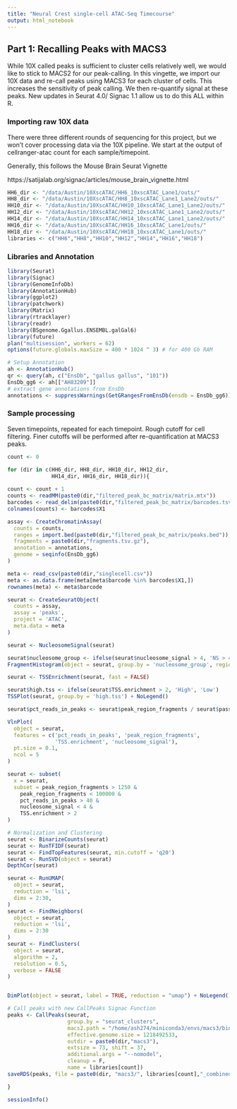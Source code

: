 ```yaml
---
title: "Neural Crest single-cell ATAC-Seq Timecourse"
output: html_notebook
---
```

## Part 1: Recalling Peaks with MACS3
While 10X called peaks is sufficient to cluster cells relatively well, we would like to stick to MACS2 for our peak-calling. In this vingette, we import our 10X data and re-call peaks using MACS3 for each cluster of cells. This increases the sensitivity of peak calling. We then re-quantify signal at these peaks. New updates in Seurat 4.0/ Signac 1.1 allow us to do this ALL within R.


### Importing raw 10X data
There were three different rounds of sequencing for this project, but we won't cover processing data via the 10X pipeline. We start at the output of cellranger-atac count for each sample/timepoint.

Generally, this follows the Mouse Brain Seurat Vignette

https://satijalab.org/signac/articles/mouse_brain_vignette.html

```r
HH6_dir <- "/data/Austin/10XscATAC/HH6_10xscATAC_Lane1/outs/"
HH8_dir <- "/data/Austin/10XscATAC/HH8_10xscATAC_Lane1_Lane2/outs/"
HH10_dir <- "/data/Austin/10XscATAC/HH10_10xscATAC_Lane1_Lane2/outs/"
HH12_dir <- "/data/Austin/10XscATAC/HH12_10xscATAC_Lane1_Lane2/outs/"
HH14_dir <- "/data/Austin/10XscATAC/HH14_10xscATAC_Lane1_Lane2/outs/"
HH16_dir <- "/data/Austin/10XscATAC/HH16_10xscATAC_Lane1/outs/"
HH18_dir <- "/data/Austin/10XscATAC/HH18_10xscATAC_Lane1/outs/"
libraries <- c("HH6","HH8","HH10","HH12","HH14","HH16","HH18")
```

### Libraries and Annotation
```r
library(Seurat)
library(Signac)
library(GenomeInfoDb)
library(AnnotationHub)
library(ggplot2)
library(patchwork)
library(Matrix)
library(rtracklayer)
library(readr)
library(BSgenome.Ggallus.ENSEMBL.galGal6)
library(future)
plan("multisession", workers = 62)
options(future.globals.maxSize = 400 * 1024 ^ 3) # for 400 Gb RAM

# Setup Annotation
ah <- AnnotationHub()
qr <- query(ah, c("EnsDb", "gallus gallus", "101"))
EnsDb_gg6 <- ah[["AH83209"]]
# extract gene annotations from EnsDb
annotations <- suppressWarnings(GetGRangesFromEnsDb(ensdb = EnsDb_gg6))
```

### Sample processing
Seven timepoints, repeated for each timepoint.
Rough cutoff for cell filtering. Finer cutoffs will be performed after re-quantification at MACS3 peaks.
```r
count <- 0

for (dir in c(HH6_dir, HH8_dir, HH10_dir, HH12_dir,
              HH14_dir, HH16_dir, HH18_dir)){
  
count <- count + 1  
counts <- readMM(paste0(dir,"filtered_peak_bc_matrix/matrix.mtx"))
barcodes <- read_delim(paste0(dir,"filtered_peak_bc_matrix/barcodes.tsv"), delim = "\t", col_names = F)
colnames(counts) <- barcodes$X1

assay <- CreateChromatinAssay(
  counts = counts,
  ranges = import.bed(paste0(dir,"filtered_peak_bc_matrix/peaks.bed")),
  fragments = paste0(dir,"fragments.tsv.gz"),
  annotation = annotations,
  genome = seqinfo(EnsDb_gg6)
)

meta <- read_csv(paste0(dir,"singlecell.csv"))
meta <- as.data.frame(meta[meta$barcode %in% barcodes$X1,])
rownames(meta) <- meta$barcode

seurat <- CreateSeuratObject(
  counts = assay,
  assay = 'peaks',
  project = 'ATAC',
  meta.data = meta
)

seurat <- NucleosomeSignal(seurat)

seurat$nucleosome_group <- ifelse(seurat$nucleosome_signal > 4, 'NS > 4', 'NS < 4')
FragmentHistogram(object = seurat, group.by = 'nucleosome_group', region = '1-1-100000')

seurat <- TSSEnrichment(seurat, fast = FALSE)

seurat$high.tss <- ifelse(seurat$TSS.enrichment > 2, 'High', 'Low')
TSSPlot(seurat, group.by = 'high.tss') + NoLegend()

seurat$pct_reads_in_peaks <- seurat$peak_region_fragments / seurat$passed_filters * 100

VlnPlot(
  object = seurat,
  features = c('pct_reads_in_peaks', 'peak_region_fragments',
               'TSS.enrichment', 'nucleosome_signal'),
  pt.size = 0.1,
  ncol = 5
)

seurat <- subset(
  x = seurat,
  subset = peak_region_fragments > 1250 &
    peak_region_fragments < 100000 &
    pct_reads_in_peaks > 40 &
    nucleosome_signal < 4 &
    TSS.enrichment > 2
)

# Normalization and Clustering
seurat <- BinarizeCounts(seurat)
seurat <- RunTFIDF(seurat)
seurat <- FindTopFeatures(seurat, min.cutoff = 'q20')
seurat <- RunSVD(object = seurat)
DepthCor(seurat)

seurat <- RunUMAP(
  object = seurat,
  reduction = 'lsi',
  dims = 2:30, 
)
seurat <- FindNeighbors(
  object = seurat,
  reduction = 'lsi',
  dims = 2:30
)
seurat <- FindClusters(
  object = seurat,
  algorithm = 2,
  resolution = 0.5,
  verbose = FALSE
)


DimPlot(object = seurat, label = TRUE, reduction = "umap") + NoLegend()

# Call peaks with new CallPeaks Signac Function
peaks <- CallPeaks(seurat,
                   group.by = "seurat_clusters",
                   macs2.path = "/home/ash274/miniconda3/envs/macs3/bin/macs3",
                   effective.genome.size = 1218492533,
                   outdir = paste0(dir,"macs3"),
                   extsize = 73, shift = 37,
                   additional.args = "--nomodel",
                   cleanup = F,
                   name = libraries[count])
saveRDS(peaks, file = paste0(dir, "macs3/", libraries[count],"_combined_peaks.RDS"))

}

sessionInfo()
```
